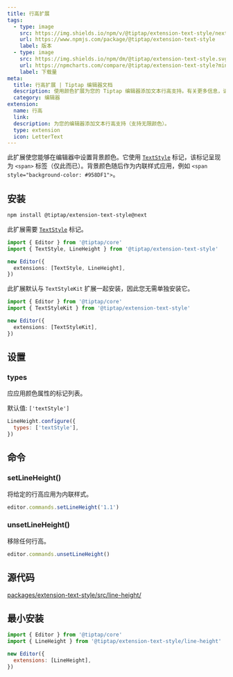 ```yaml
---
title: 行高扩展
tags:
  - type: image
    src: https://img.shields.io/npm/v/@tiptap/extension-text-style/next?label=版本
    url: https://www.npmjs.com/package/@tiptap/extension-text-style
    label: 版本
  - type: image
    src: https://img.shields.io/npm/dm/@tiptap/extension-text-style.svg
    url: https://npmcharts.com/compare/@tiptap/extension-text-style?minimal=true
    label: 下载量
meta:
  title: 行高扩展 | Tiptap 编辑器文档
  description: 使用颜色扩展为您的 Tiptap 编辑器添加文本行高支持。有关更多信息，请查看我们的文档。
  category: 编辑器
extension:
  name: 行高
  link:
  description: 为您的编辑器添加文本行高支持（支持无限颜色）。
  type: extension
  icon: LetterText
---
```



此扩展使您能够在编辑器中设置背景颜色。它使用 [`TextStyle`](/editor/extensions/marks/text-style) 标记，该标记呈现为 `<span>` 标签（仅此而已）。背景颜色随后作为内联样式应用，例如 `<span style="background-color: #958DF1">`。

<CodeDemo path="/Extensions/LineHeight" />

## 安装

```bash
npm install @tiptap/extension-text-style@next
```

此扩展需要 [`TextStyle`](/editor/extensions/marks/text-style) 标记。

```ts
import { Editor } from '@tiptap/core'
import { TextStyle, LineHeight } from '@tiptap/extension-text-style'

new Editor({
  extensions: [TextStyle, LineHeight],
})
```

此扩展默认与 `TextStyleKit` 扩展一起安装，因此您无需单独安装它。

```ts
import { Editor } from '@tiptap/core'
import { TextStyleKit } from '@tiptap/extension-text-style'

new Editor({
  extensions: [TextStyleKit],
})
```

## 设置

### types

应应用颜色属性的标记列表。

默认值: `['textStyle']`

```js
LineHeight.configure({
  types: ['textStyle'],
})
```

## 命令

### setLineHeight()

将给定的行高应用为内联样式。

```js
editor.commands.setLineHeight('1.1')
```

### unsetLineHeight()

移除任何行高。

```js
editor.commands.unsetLineHeight()
```

## 源代码

[packages/extension-text-style/src/line-height/](https://github.com/ueberdosis/tiptap/blob/main/packages/extension-text-style/src/line-height/)

## 最小安装

```js
import { Editor } from '@tiptap/core'
import { LineHeight } from '@tiptap/extension-text-style/line-height'

new Editor({
  extensions: [LineHeight],
})
```